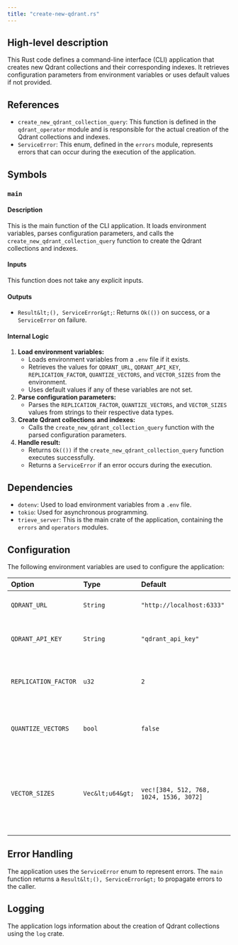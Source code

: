 ```yaml
---
title: "create-new-qdrant.rs"
---
```


## High-level description
This Rust code defines a command-line interface (CLI) application that creates new Qdrant collections and their corresponding indexes. It retrieves configuration parameters from environment variables or uses default values if not provided.

## References
- `create_new_qdrant_collection_query`: This function is defined in the `qdrant_operator` module and is responsible for the actual creation of the Qdrant collections and indexes.
- `ServiceError`: This enum, defined in the `errors` module, represents errors that can occur during the execution of the application.

## Symbols
### `main`
#### Description
This is the main function of the CLI application. It loads environment variables, parses configuration parameters, and calls the `create_new_qdrant_collection_query` function to create the Qdrant collections and indexes.

#### Inputs
This function does not take any explicit inputs.

#### Outputs
- `Result&lt;(), ServiceError&gt;`: Returns `Ok(())` on success, or a `ServiceError` on failure.

#### Internal Logic
1. **Load environment variables:**
    - Loads environment variables from a `.env` file if it exists.
    - Retrieves the values for `QDRANT_URL`, `QDRANT_API_KEY`, `REPLICATION_FACTOR`, `QUANTIZE_VECTORS`, and `VECTOR_SIZES` from the environment.
    - Uses default values if any of these variables are not set.
2. **Parse configuration parameters:**
    - Parses the `REPLICATION_FACTOR`, `QUANTIZE_VECTORS`, and `VECTOR_SIZES` values from strings to their respective data types.
3. **Create Qdrant collections and indexes:**
    - Calls the `create_new_qdrant_collection_query` function with the parsed configuration parameters.
4. **Handle result:**
    - Returns `Ok(())` if the `create_new_qdrant_collection_query` function executes successfully.
    - Returns a `ServiceError` if an error occurs during the execution.

## Dependencies
- `dotenv`: Used to load environment variables from a `.env` file.
- `tokio`: Used for asynchronous programming.
- `trieve_server`: This is the main crate of the application, containing the `errors` and `operators` modules.

## Configuration
The following environment variables are used to configure the application:

| Option | Type | Default | Description |
|:-------|:-----|:--------|:------------|
| `QDRANT_URL` | `String` | `"http://localhost:6333"` | The URL of the Qdrant server. |
| `QDRANT_API_KEY` | `String` | `"qdrant_api_key"` | The API key for the Qdrant server. |
| `REPLICATION_FACTOR` | `u32` | `2` | The replication factor for the Qdrant collections. |
| `QUANTIZE_VECTORS` | `bool` | `false` | Whether to quantize vectors in the Qdrant collections. |
| `VECTOR_SIZES` | `Vec&lt;u64&gt;` | `vec![384, 512, 768, 1024, 1536, 3072]` | A comma-separated list of vector sizes to create Qdrant collections for. |

## Error Handling
The application uses the `ServiceError` enum to represent errors. The `main` function returns a `Result&lt;(), ServiceError&gt;` to propagate errors to the caller.

## Logging
The application logs information about the creation of Qdrant collections using the `log` crate.
